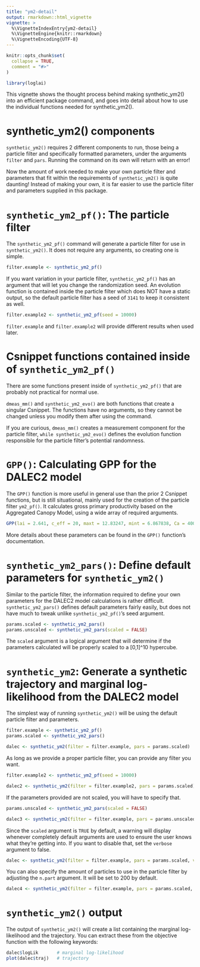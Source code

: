 ```yaml
---
title: "ym2-detail"
output: rmarkdown::html_vignette
vignette: >
  %\VignetteIndexEntry{ym2-detail}
  %\VignetteEngine{knitr::rmarkdown}
  %\VignetteEncoding{UTF-8}
---
```


```r
knitr::opts_chunk$set(
  collapse = TRUE,
  comment = "#>"
)
```

```r
library(loglai)
```

This vignette shows the thought process behind making synthetic_ym2() into an efficient package command, and goes into detail about how to use the individual functions needed for synthetic_ym2().

# synthetic_ym2() components

`synthetic_ym2()` requires 2 different components to run, those being a particle filter and specifically formatted parameters, under the arguments `filter` and `pars`. Running the command on its own will return with an error!

Now the amount of work needed to make your own particle filter and parameters that fit within the requirements of `synthetic_ym2()` is quite daunting! Instead of making your own, it is far easier to use the particle filter and parameters supplied in this package.

# `synthetic_ym2_pf()`: The particle filter

The `synthetic_ym2_pf()` command will generate a particle filter for use in `synthetic_ym2()`. It does not require any arguments, so creating one is simple.

```r
filter.example <- synthetic_ym2_pf()
```

If you want variation in your particle filter, `synthetic_ym2_pf()` has an argument that will let you change the randomization seed. An evolution function is contained inside the particle filter which does NOT have a static output, so the default particle filter has a seed of `3141` to keep it consistent as well.

```r
filter.example2 <- synthetic_ym2_pf(seed = 10000)
```

`filter.example` and `filter.example2` will provide different results when used later.

# Csnippet functions contained inside of `synthetic_ym2_pf()`

There are some functions present inside of `synthetic_ym2_pf()` that are probably not practical for normal use.

`dmeas_mm()` and `synthetic_ym2_evo()` are both functions that create a singular Csnippet. The functions have no arguments, so they cannot be changed unless you modify them after using the command.

If you are curious, `dmeas_mm()` creates a measurement component for the particle filter, `while synthetic_ym2_evo()` defines the evolution function responsible for the particle filter's potential randomness.

# `GPP()`: Calculating GPP for the DALEC2 model

The `GPP()` function is more useful in general use than the prior 2 Csnippet functions, but is still situational, mainly used for the creation of the particle filter `ym2_pf()`. It calculates gross primary productivity based on the Aggregated Canopy Model, using a wide array of required arguments.

```r
GPP(lai = 2.641, c_eff = 20, maxt = 12.83247, mint = 6.867838, Ca = 400.95, lat = 46.23, yearday = 268, rad = 11.26568)
```

More details about these parameters can be found in the `GPP()` function's documentation.

# `synthetic_ym2_pars()`: Define default parameters for `synthetic_ym2()`

Similar to the particle filter, the information required to define your own parameters for the DALEC2 model calculations is rather difficult. `synthetic_ym2_pars()` defines default parameters fairly easily, but does not have much to tweak unlike `synthetic_ym2_pf()`'s seed argument.

```r
params.scaled <- synthetic_ym2_pars()
params.unscaled <- synthetic_ym2_pars(scaled = FALSE)
```

The `scaled` argument is a logical argument that will determine if the parameters calculated will be properly scaled to a [0,1]\^10 hypercube.

# `synthetic_ym2`: Generate a synthetic trajectory and marginal log-likelihood from the DALEC2 model

The simplest way of running `synthetic_ym2()` will be using the default particle filter and parameters.

```r
filter.example <- synthetic_ym2_pf()
params.scaled <- synthetic_ym2_pars()

dalec <- synthetic_ym2(filter = filter.example, pars = params.scaled)
```

As long as we provide a proper particle filter, you can provide any filter you want.

```r
filter.example2 <- synthetic_ym2_pf(seed = 10000)

dalec2 <- synthetic_ym2(filter = filter.example2, pars = params.scaled)
```

If the parameters provided are not scaled, you will have to specify that.

```r
params.unscaled <- synthetic_ym2_pars(scaled = FALSE)

dalec3 <- synthetic_ym2(filter = filter.example, pars = params.unscaled, scaled = FALSE)
```

Since the `scaled` argument is `TRUE` by default, a warning will display whenever completely default arguments are used to ensure the user knows what they're getting into. If you want to disable that, set the `verbose` argument to false.

```r
dalec <- synthetic_ym2(filter = filter.example, pars = params.scaled, verbose = FALSE)
```

You can also specify the amount of particles to use in the particle filter by adjusting the `n.part` argument. It will be set to 200 by default.

```r
dalec4 <- synthetic_ym2(filter = filter.example, pars = params.scaled, n.part = 300, verbose = FALSE)
```

# `synthetic_ym2()` output

The output of `synthetic_ym2()` will create a list containing the marginal log-likelihood and the trajectory. You can extract these from the objective function with the following keywords:

```r
dalec$logLik       # marginal log-likelihood
plot(dalec$traj)   # trajectory
```

